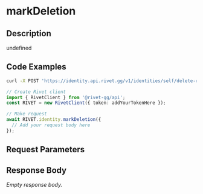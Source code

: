 

# markDeletion

## Description

undefined


## Code Examples

<CodeGroup title='Request' tag='POST' label='https://identity.api.rivet.gg/v1/identities/self/delete-request'>

```bash {{ title: 'cURL' }}
curl -X POST 'https://identity.api.rivet.gg/v1/identities/self/delete-request'
```

```ts
// Create Rivet client
import { RivetClient } from '@rivet-gg/api';
const RIVET = new RivetClient({ token: addYourTokenHere });

// Make request
await RIVET.identity.markDeletion({
  // Add your request body here
});
```

</CodeGroup>


## Request Parameters


## Response Body

_Empty response body._
